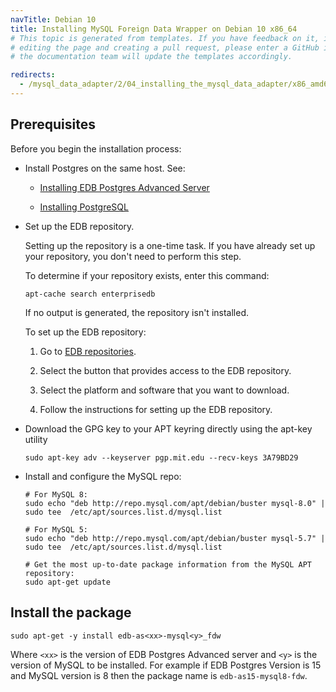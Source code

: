 ```yaml
---
navTitle: Debian 10
title: Installing MySQL Foreign Data Wrapper on Debian 10 x86_64
# This topic is generated from templates. If you have feedback on it, instead of
# editing the page and creating a pull request, please enter a GitHub issue and
# the documentation team will update the templates accordingly.

redirects:
  - /mysql_data_adapter/2/04_installing_the_mysql_data_adapter/x86_amd64/mysql_deb10_x86
---
```


## Prerequisites

Before you begin the installation process:

- Install Postgres on the same host. See:

  - [Installing EDB Postgres Advanced Server](/epas/latest/installing/)

  - [Installing PostgreSQL](https://www.postgresql.org/download/)

- Set up the EDB repository.

  Setting up the repository is a one-time task. If you have already set up your repository, you don't need to perform this step.

  To determine if your repository exists, enter this command:

  `apt-cache search enterprisedb`

  If no output is generated, the repository isn't installed.

  To set up the EDB repository:

  1. Go to [EDB repositories](https://www.enterprisedb.com/repos-downloads).

  1. Select the button that provides access to the EDB repository.

  1. Select the platform and software that you want to download.

  1. Follow the instructions for setting up the EDB repository.

- Download the GPG key to your APT keyring directly using the apt-key utility
  ```shell
  sudo apt-key adv --keyserver pgp.mit.edu --recv-keys 3A79BD29
  ```
- Install and configure the MySQL repo:

  ```shell
  # For MySQL 8:
  sudo echo "deb http://repo.mysql.com/apt/debian/buster mysql-8.0" | sudo tee  /etc/apt/sources.list.d/mysql.list

  # For MySQL 5:
  sudo echo "deb http://repo.mysql.com/apt/debian/buster mysql-5.7" | sudo tee  /etc/apt/sources.list.d/mysql.list

  # Get the most up-to-date package information from the MySQL APT repository:
  sudo apt-get update
  ```

## Install the package

```shell
sudo apt-get -y install edb-as<xx>-mysql<y>_fdw
```

Where `<xx>` is the version of EDB Postgres Advanced server and `<y>` is the version of MySQL to be installed. For example if EDB Postgres Version is 15 and MySQL version is 8 then the package name is `edb-as15-mysql8-fdw`.
